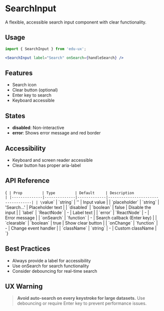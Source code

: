 
<Meta of={SearchInputStories} />

# SearchInput

A flexible, accessible search input component with clear functionality.

## Usage

```jsx
import { SearchInput } from 'edu-ux';

<SearchInput label="Search" onSearch={handleSearch} />
```

## Features

- Search icon
- Clear button (optional)
- Enter key to search
- Keyboard accessible

## States

- **disabled**: Non-interactive
- **error**: Shows error message and red border

## Accessibility

- Keyboard and screen reader accessible
- Clear button has proper aria-label

## API Reference

<Markdown>{`
| Prop         | Type         | Default     | Description                       |
|--------------|--------------|-------------|-----------------------------------|
| \`value\`        | \`string\`     | ''          | Input value                       |
| \`placeholder\`  | \`string\`     | 'Search...' | Placeholder text                  |
| \`disabled\`     | \`boolean\`    | false       | Disable the input                 |
| \`label\`        | \`ReactNode\`  | -           | Label text                        |
| \`error\`        | \`ReactNode\`  | -           | Error message                     |
| \`onSearch\`     | \`function\`   | -           | Search callback (Enter key)       |
| \`clearable\`    | \`boolean\`    | true        | Show clear button                 |
| \`onChange\`     | \`function\`   | -           | Change event handler              |
| \`className\`    | \`string\`     | -           | Custom className                  |
`}</Markdown>

## Best Practices

- Always provide a label for accessibility
- Use onSearch for search functionality
- Consider debouncing for real-time search

## UX Warning

> **Avoid auto-search on every keystroke for large datasets.**
> Use debouncing or require Enter key to prevent performance issues.
